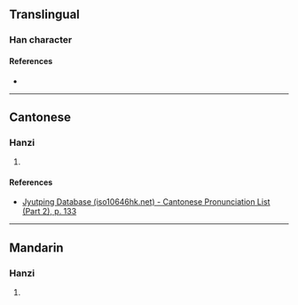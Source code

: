 {{character info}}
==Translingual==

===Han character===
{{Han char|rn=75|rad=木|as=18|sn=22|four=46914|canj=DBUG|ids=⿰木瞿}}

====References====
* {{Han ref|kx=0563.220|dkj=15929|dj=0952.020|hdz=21323.080|uh=6B0B|ud=27403|bh=F6E4|bd=63204}}

----

==Cantonese==

===Hanzi===
{{yue-hanzi|jyut=[[keoi4]]|y=keui4}}

# {{rfdef|yue|sort=木18}}

====References====
*[http://www.iso10646hk.net/jp/document/download.jsp Jyutping Database (iso10646hk.net) - Cantonese Pronunciation List (Part 2), p. 133]

----

==Mandarin==

===Hanzi===
{{cmn-hanzi|pin=[[qú]] ([[qu2]])|wg=ch'ü<sup>2</sup>}}

# {{rfdef|cmn|sort=木18}}